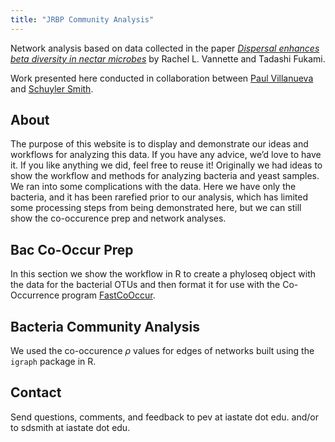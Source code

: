 ```yaml
---
title: "JRBP Community Analysis"
---
```


Network analysis based on data collected in the paper [*Dispersal enhances beta diversity in nectar microbes*][vannette_paper] by Rachel L. Vannette and Tadashi Fukami. 

Work presented here conducted in collaboration between [Paul Villanueva][paul_github] and [Schuyler Smith][schuyler_github].

## About

The purpose of this website is to display and demonstrate our ideas and workflows for analyzing this data. If you have any advice, we'd love to have it. If you like anything we did, feel free to reuse it! Originally we had ideas to show the workflow and methods for analyzing bacteria and yeast samples. We ran into some complications with the data. Here we have only the bacteria, and it has been rarefied prior to our analysis, which has limited some processing steps from being demonstrated here, but we can still show the co-occurence prep and network analyses.

## Bac Co-Occur Prep

In this section we show the workflow in R to create a phyloseq object with the data for the bacterial OTUs and then format it for use with the Co-Occurrence program [FastCoOccur][fastco].

## Bacteria Community Analysis

We used the co-occurence $\rho$ values for edges of networks built using the `igraph` package in R.

## Contact

Send questions, comments, and feedback to pev at iastate dot edu.
and/or to sdsmith at iastate dot edu.

[vannette_paper]: https://doi.org/10.1111/ele.12787
[schuyler_github]: https://github.com/sdsmith1390
[paul_github]: https://github.com/pommevilla
[fastco]: https://github.com/germs-lab/FastCoOccur